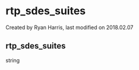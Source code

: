 
# rtp_sdes_suites 

 Created by  Ryan Harris, last modified on 2018.02.07

## rtp_sdes_suites

string


